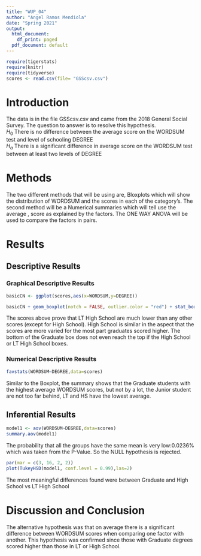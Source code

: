 ```yaml
---
title: "WUP_04"
author: "Angel Ramos Mendiola"
date: "Spring 2021"
output:
  html_document:
    df_print: paged
  pdf_document: default
---
```


```r
require(tigerstats)
require(knitr)
require(tidyverse)
scores <- read.csv(file= "GSScsv.csv")
```

# Introduction

<!--In this section you explain what you are trying to show.  Where did the data come from?  What is the research or other question you are trying to answer?!-->

The data is in the file GSScsv.csv and came from the 2018 General Social Survey.  The question to answer is to resolve this hypothesis.  
$H_0$ There is no difference between the average score on the WORDSUM test and level of schooling DEGREE  
$H_a$ There is a significant difference in average score on the WORDSUM test between at least two levels of DEGREE  

# Methods

<!--Decide on your methods:  use "variable analysis" or other appropriate descriptors.  Make sure to choose at least one graphical method and at least one numerical method.!-->

The two different methods that will be using are, Bloxplots which will show the distribution of WORDSUM and the scores in each of the category's. The second method will be a Numerical summaries which will tell use the average , score as explained by the factors. The ONE WAY ANOVA will be used to compare the factors in pairs.  

# Results

<!--Divide this section into two sub-sections:  One for your descriptive  results and one for your inferential results.!-->

## Descriptive Results

### Graphical Descriptive Results
```r
basicCN <- ggplot(scores,aes(x=WORDSUM,y=DEGREE))

basicCN + geom_boxplot(notch = FALSE, outlier.color = "red") + stat_boxplot(geom = 'errorbar') + labs(title = "DEGREE vs WORDSUM scores")
```
The scores above prove that LT High School are much lower than any other scores (except for High School). High School is similar in the aspect  that the scores are more varied for the most part graduates scored higher. The bottom of the Graduate box does not even reach the top if the High School or LT High School boxes. 

<!--Graphical results here.  Make sure to show your code.  Provide appropriate labels for axes, giving units if possible, and provide a good title for the graph, too.  Use the graphical results to describe the patterns if any that exist in the data as focused toward the research question!-->

### Numerical Descriptive Results

```r
favstats(WORDSUM~DEGREE,data=scores)
```
Similar to the Boxplot, the summary shows that the Graduate students with the highest average WORDSUM scores, but not by a lot, the Junior student are not too far behind, LT and HS have the lowest average.  

<!--Numerical results go here. Use the numerical results to describe the patterns if any that exist in the data as focused toward the research question!-->

## Inferential Results

```r
model1 <- aov(WORDSUM~DEGREE,data=scores)
summary.aov(model1)
```
The probability that all the groups have the same mean is very low:0.0236% which was taken from the P-Value. So the NULL hypothesis is rejected.  

```r
par(mar = c(3, 16, 2, 2))
plot(TukeyHSD(model1, conf.level = 0.99),las=2)
```

The most meaningful differences found were between Graduate and High School vs LT High School  

<!--State hypothesis clearly.  Make sure your discussion of the inferential test covers all the aspects that the test output produces, such as test statistic, p-value etc.  Make a decision about the null hypothesis, explain the assumptions on which the selected test/procedure was based, and why the chosen procedure satisfys the assumptions and is appropriate to answer the research question!-->


# Discussion and Conclusion

The alternative hypothesis was that on average there is a significant difference between WORDSUM scores when comparing one factor with another. This hypothesis was confirmed since those with Graduate degrees scored higher than those in LT or High School.

<!--Discussion and conclusion here.  If you found a relationship be sure to consider whether the relationship occurs because one of the variavbles causes the other, or whether they perhasps are related for some other reason.  Watch the chapter 6 videos from the GeorgeTown videos collection.!-->
